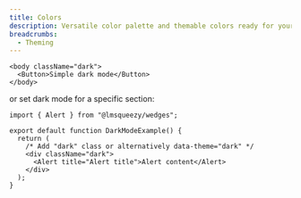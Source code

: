 ```yaml
---
title: Colors
description: Versatile color palette and themable colors ready for your next project.
breadcrumbs:
  - Theming
---
```


```tsx
<body className="dark">
  <Button>Simple dark mode</Button>
</body>
```

or set dark mode for a specific section:

```tsx
import { Alert } from "@lmsqueezy/wedges";

export default function DarkModeExample() {
  return (
    /* Add "dark" class or alternatively data-theme="dark" */
    <div className="dark">
      <Alert title="Alert title">Alert content</Alert>
    </div>
  );
}
```
